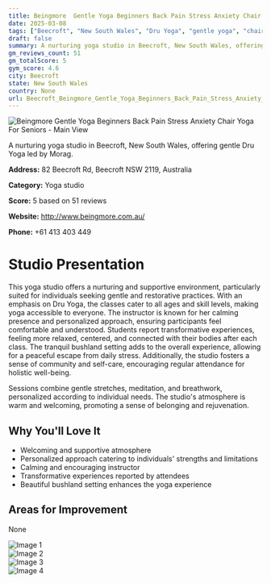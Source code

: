 ```yaml
---
title: Beingmore  Gentle Yoga Beginners Back Pain Stress Anxiety Chair Yoga For Seniors
date: 2025-03-08
tags: ["Beecroft", "New South Wales", "Dru Yoga", "gentle yoga", "chair yoga", "nurturing", "tranquil", "Beecroft"]  
draft: false
summary: A nurturing yoga studio in Beecroft, New South Wales, offering gentle Dru Yoga led by Morag.
gm_reviews_count: 51
gm_totalScore: 5
gym_score: 4.6
city: Beecroft
state: New South Wales
country: None
url: Beecroft_Beingmore_Gentle_Yoga_Beginners_Back_Pain_Stress_Anxiety_Chair_Yoga_For_Seniors
---
```


<div className="aspect-[16/9] relative my-8">
  <img 
    src="https://lh5.googleusercontent.com/p/AF1QipNiSSEOuQ-tb5hStLylDg5PBFjhukZtpkcNIZDr=w1920-h1080-k-no"
    alt="Beingmore  Gentle Yoga Beginners Back Pain Stress Anxiety Chair Yoga For Seniors - Main View"
    className="object-cover absolute inset-0 w-full h-full rounded-lg"
  />
</div>

A nurturing yoga studio in Beecroft, New South Wales, offering gentle Dru Yoga led by Morag.

**Address:** 82 Beecroft Rd, Beecroft NSW 2119, Australia

**Category:** Yoga studio

**Score:** 5 based on 51 reviews

**Website:** http://www.beingmore.com.au/

**Phone:** +61 413 403 449

# Studio Presentation

This yoga studio offers a nurturing and supportive environment, particularly suited for individuals seeking gentle and restorative practices. With an emphasis on Dru Yoga, the classes cater to all ages and skill levels, making yoga accessible to everyone. The instructor is known for her calming presence and personalized approach, ensuring participants feel comfortable and understood. Students report transformative experiences, feeling more relaxed, centered, and connected with their bodies after each class. The tranquil bushland setting adds to the overall experience, allowing for a peaceful escape from daily stress. Additionally, the studio fosters a sense of community and self-care, encouraging regular attendance for holistic well-being.

Sessions combine gentle stretches, meditation, and breathwork, personalized according to individual needs. The studio's atmosphere is warm and welcoming, promoting a sense of belonging and rejuvenation.

## Why You'll Love It

- Welcoming and supportive atmosphere
- Personalized approach catering to individuals' strengths and limitations
- Calming and encouraging instructor
- Transformative experiences reported by attendees
- Beautiful bushland setting enhances the yoga experience

## Areas for Improvement

None

<div className="grid grid-cols-1 xl:grid-cols-2 gap-4 my-8">
<div className="aspect-[4/3] relative"><img src="https://lh5.googleusercontent.com/p/AF1QipMok8Jigi9ozlzC8iMDXpmDgq6nh3eykUpErdlg=w1920-h1080-k-no" alt="Image 1" className="object-cover absolute inset-0 w-full h-full rounded-lg" /></div>
<div className="aspect-[4/3] relative"><img src="https://lh5.googleusercontent.com/p/AF1QipPt01iU-w82One6a2XxbGapL-MhC4dpF-IV7jP-=w1920-h1080-k-no" alt="Image 2" className="object-cover absolute inset-0 w-full h-full rounded-lg" /></div>
<div className="aspect-[4/3] relative"><img src="https://lh5.googleusercontent.com/p/AF1QipM40FHlOSXlEehZhMoBQWZT6k8IqogbQoYjhZG5=w1920-h1080-k-no" alt="Image 3" className="object-cover absolute inset-0 w-full h-full rounded-lg" /></div>
<div className="aspect-[4/3] relative"><img src="https://lh5.googleusercontent.com/p/AF1QipN2lFYT1t14aJ6OXDncHQYcWVSre8ZVlK7tB5Dw=w1920-h1080-k-no" alt="Image 4" className="object-cover absolute inset-0 w-full h-full rounded-lg" /></div>
</div>